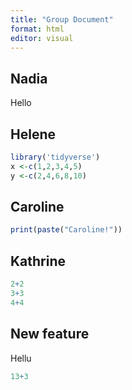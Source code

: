 ```yaml
---
title: "Group Document"
format: html
editor: visual
---
```


## Nadia

Hello

## Helene

```r
library('tidyverse')
x <-c(1,2,3,4,5)
y <-c(2,4,6,8,10)
```

## Caroline

```r
print(paste("Caroline!"))

```

## Kathrine

```r
2+2
3+3
4+4
```

## New feature 

Hellu

```r
13+3
```

